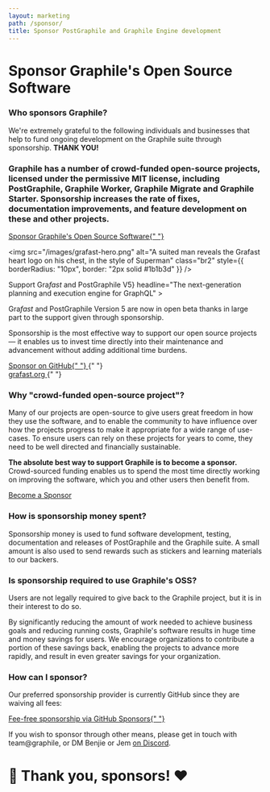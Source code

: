 ```yaml
---
layout: marketing
path: /sponsor/
title: Sponsor PostGraphile and Graphile Engine development
---
```



<MarketingLayout blue>
<Hero bg="medium">

# Sponsor Graphile's Open Source Software

</Hero>

<MarketingSection bg="medium">

### Who sponsors Graphile?

<div style={{maxWidth: '48rem', margin: '0 auto'}}>

We're extremely grateful to the following individuals and businesses that help
to fund ongoing development on the Graphile suite through sponsorship. **THANK
YOU!**

</div>

<!-- SPONSORS_BEGIN -->

<Sponsors level="featured">
  <Sponsor
    name="The Guild"
    avatar="/images/sponsors/theguild.png"
    href="https://www.the-guild.dev/"
    business
  />
  <Sponsor
    name="Steelhead"
    avatar="/images/sponsors/steelhead.svg"
    href="https://gosteelhead.com/"
    business
  />
</Sponsors>
<Sponsors level="leaders">
  <Sponsor name="Robert Claypool" />
  <Sponsor
    name="Principia Mentis"
    avatar="/images/sponsors/principiamentis.png"
    business
  />
  <Sponsor name="nigelrmtaylor" />
  <Sponsor
    name="Trigger.dev"
    avatar="/images/sponsors/triggerdev.png"
    business
  />
  <Sponsor name="Axinom" avatar="/images/sponsors/axinom.png" business />
  <Sponsor name="Taiste" avatar="/images/sponsors/taiste-sq.svg" business />
  <Sponsor
    name="BairesDev"
    avatar="/images/sponsors/BairesDev.png"
    href="https://www.bairesdev.com/sponsoring-open-source-projects/"
    business
  />
  <Sponsor name="Cintra" avatar="/images/sponsors/cintra.svg" business />
  <Sponsor
    name="Two Bit Solutions"
    avatar="/images/sponsors/two-bits.svg"
    business
  />
  <Sponsor name="Dimply" avatar="/images/sponsors/dimply.svg" business />
  <Sponsor name="Ndustrial" avatar="/images/sponsors/ndustrial.png" business />
  <Sponsor name="Apollo" avatar="/images/sponsors/apollo.png" business />
  <Sponsor name="Beacon" avatar="/images/sponsors/beaconbio.jpg" business />
  <Sponsor
    name="deliver.media"
    avatar="/images/sponsors/deliverdotmedia.jpg"
    business
  />
  <Sponsor name="Ravio" avatar="/images/sponsors/Ravio.svg" business />
  <Sponsor name="prodready" />
  <Sponsor name="Locomote" avatar="/images/sponsors/locomote.svg" />
</Sponsors>
<Sponsors level="supporters">
  <Sponsor name="HR-ON" business />
  <Sponsor name="stlbucket" contributor />
  <Sponsor name="Simon Elliott" />
  <Sponsor name="Matt Bretl" contributor />
  <Sponsor name="Alvin Ali Khaled" />
  <Sponsor name="Paul Melnikow" />
  <Sponsor name="Keith Layne" />
  <Sponsor name="nullachtvierzehn" />
  <Sponsor name="Zymego" business />
  <Sponsor name="garpulon" />
  <Sponsor name="Ether" business />
  <Sponsor name="Nate Smith" />
  <Sponsor name="The Outbound Collective" business />
  <Sponsor name="Charlie Hadden" />
  <Sponsor name="Vizcom" />
  <Sponsor name="Kiron Open Higher Education" business />
  <Sponsor name="Andrew Joseph" />
  <Sponsor name="SIED 70 - TE 70" />
  <Sponsor name="Peter C. Romano" />
  <Sponsor name="mateo" />
  <Sponsor name="Dialo" />
  <Sponsor name="kontakto-fi" />
  <Sponsor name="Tailos, Inc." />
  <Sponsor name="sheilamosaik" />
  <Sponsor name="Jody Hoon-Starr " />
  <Sponsor name="Justin Carrus" />
  <Sponsor name="WorkOS" business />
</Sponsors>
<Sponsors level="backers">
  <Sponsor name="plus 41 more backers..." plain />
</Sponsors>

<!-- SPONSORS_END -->

</MarketingSection>

<MarketingDivide from="medium" to="white" via="light" />

<MarketingSection bg="white" left maxWidth>
<h3>
  Graphile has a number of crowd-funded open-source projects, licensed under
  the permissive MIT license, including PostGraphile, Graphile Worker,
  Graphile Migrate and Graphile Starter. Sponsorship increases the rate of
  fixes, documentation improvements, and feature development on these and
  other projects.
</h3>

<div class="flex">
  <a class="button--solid" href="https://github.com/users/benjie/sponsorship">
    Sponsor Graphile's Open Source Software{" "}
    <span class="fas fa-fw fa-external-link-square-alt" />
  </a>
</div>

</MarketingSection>

<MarketingDivide from="white" to="medium" via="light" />

<MarketingSection bg="medium">

<Flex>
<Col span="6">

<img
  src="/images/grafast-hero.png"
  alt="A suited man reveals the Grafast heart logo on his chest, in the style of Superman"
  class="br2"
  style={{ borderRadius: "10px", border: "2px solid #1b1b3d" }}
/>

</Col>
<Col span="6">
<MarketingProduct
big
name={<span>Support Gra<em>fast</em> and PostGraphile V5</span>}
headline="The next-generation planning and execution engine for GraphQL"
>

Gra<em>fast</em> and PostGraphile Version 5 are now in open beta thanks in large
part to the support given through sponsorship.

Sponsorship is the most effective way to support our open source projects
&mdash; it enables us to invest time directly into their maintenance and
advancement without adding additional time burdens.

<div class="df flex-row justify-center" style={{ height: "3rem" }}>
  <div class="ph2 df flex-column justify-center">
    <a class="button--solid" href="https://github.com/users/benjie/sponsorship">
      <span class="fas fa-heart" /> Sponsor on GitHub{" "}
      <span class="fas fa-external-link-square-alt" />
    </a>{" "}
  </div>
  <div class="ph2 df flex-column justify-center">
    <a class="button--solid" href="https://grafast.org" target="_new">
      grafast.org <span class="fas fa-external-link-square-alt" />
    </a>{" "}
  </div>
</div>

</MarketingProduct>
</Col>
</Flex>

</MarketingSection>

<MarketingDivide from="medium" to="dark" via="light" />

<MarketingSection bg="dark" left maxWidth>

### Why "crowd-funded open-source project"?

Many of our projects are open-source to give users great freedom in how they use
the software, and to enable the community to have influence over how the
projects progress to make it appropriate for a wide range of use-cases. To
ensure users can rely on these projects for years to come, they need to be well
directed and financially sustainable.

**The absolute best way to support Graphile is to become a sponsor.**
Crowd-sourced funding enables us to spend the most time directly working on
improving the software, which you and other users then benefit from.

<div class="flex">
  <a class="button--solid" href="https://github.com/users/benjie/sponsorship">
    Become a Sponsor <span class="fas fa-fw fa-external-link-square-alt" />
  </a>
</div>

</MarketingSection>
<MarketingDivide from="dark" to="medium" />
<MarketingSection bg="medium" left maxWidth>

### How is sponsorship money spent?

Sponsorship money is used to fund software development, testing, documentation
and releases of PostGraphile and the Graphile suite. A small amount is also used
to send rewards such as stickers and learning materials to our backers.

</MarketingSection>
<MarketingDivide from="medium" to="dark" down />
<MarketingSection bg="dark" left maxWidth>

### Is sponsorship required to use Graphile's OSS?

Users are not legally required to give back to the Graphile project, but it is
in their interest to do so.

By significantly reducing the amount of work needed to achieve business goals
and reducing running costs, Graphile's software results in huge time and money
savings for users. We encourage organizations to contribute a portion of these
savings back, enabling the projects to advance more rapidly, and result in even
greater savings for your organization.

</MarketingSection>
<MarketingDivide from="dark" to="medium" via="light" />
<MarketingSection bg="medium" left maxWidth>

### How can I sponsor?

Our preferred sponsorship provider is currently GitHub since they are waiving
all fees:

<div class="tc">
  <a class="button--solid" href="https://github.com/users/benjie/sponsorship">
    Fee-free sponsorship via GitHub Sponsors{" "}
    <span class="fas fa-fw fa-external-link-square-alt" />
  </a>
</div>

If you wish to sponsor through other means, please get in touch with
team@graphile, or DM Benjie or Jem [on Discord](http://discord.gg/graphile).

# 💙 Thank you, sponsors! ❤️

</MarketingSection>
</MarketingLayout>
